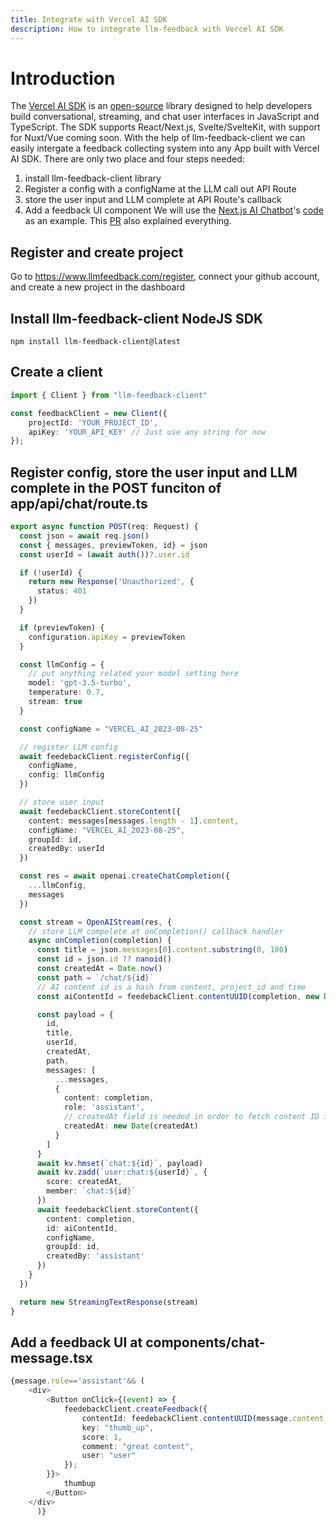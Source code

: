```yaml
---
title: Integrate with Vercel AI SDK
description: How to integrate llm-feedback with Vercel AI SDK
---
```


# Introduction
The [Vercel AI SDK](https://vercel.com/blog/introducing-the-vercel-ai-sdk) is an [open-source](https://github.com/vercel/ai) library designed to help developers build conversational, streaming, and chat user interfaces in JavaScript and TypeScript. The SDK supports React/Next.js, Svelte/SvelteKit, with support for Nuxt/Vue coming soon.
With the help of llm-feedback-client we can easily intergate a feedback collecting system into any App built with Vercel AI SDK. There are only two place and four steps needed:
1. install llm-feedback-client library
2. Register a config with a configName at the LLM call out API Route
3. store the user input and LLM complete at API Route's callback
4. Add a feedback UI component
We will use the [Next.js AI Chatbot](https://vercel.com/templates/next.js/nextjs-ai-chatbot)'s [code](https://github.com/vercel-labs/ai-chatbot) as an example. 
This [PR](https://github.com/scy0208/ai-chatbot/pull/1/files) also explained everything.


## Register and create project
Go to https://www.llmfeedback.com/register, connect your github account, and create a new project in the dashboard

## Install llm-feedback-client NodeJS SDK
````mdx
npm install llm-feedback-client@latest
````

## Create a client 
```ts showLineNumbers {3}
import { Client } from "llm-feedback-client"

const feedbackClient = new Client({
    projectId: 'YOUR_PROJECT_ID',
    apiKey: 'YOUR_API_KEY' // Just use any string for now
});
```

## Register config, store the user input and LLM complete in the POST funciton of app/api/chat/route.ts
```ts showLineNumbers {3}
export async function POST(req: Request) {
  const json = await req.json()
  const { messages, previewToken, id} = json
  const userId = (await auth())?.user.id

  if (!userId) {
    return new Response('Unauthorized', {
      status: 401
    })
  }

  if (previewToken) {
    configuration.apiKey = previewToken
  }

  const llmConfig = {
    // put anything related your model setting here
    model: 'gpt-3.5-turbo',
    temperature: 0.7,
    stream: true
  }

  const configName = "VERCEL_AI_2023-08-25"

  // register LLM config
  await feedebackClient.registerConfig({
    configName, 
    config: llmConfig
  })

  // store user input
  await feedebackClient.storeContent({
    content: messages[messages.length - 1].content,
    configName: "VERCEL_AI_2023-08-25",
    groupId: id,
    createdBy: userId
  })

  const res = await openai.createChatCompletion({
    ...llmConfig,
    messages
  })

  const stream = OpenAIStream(res, {
    // store LLM compelete at onCompletion() callback handler
    async onCompletion(completion) {
      const title = json.messages[0].content.substring(0, 100)
      const id = json.id ?? nanoid()
      const createdAt = Date.now()
      const path = `/chat/${id}`
      // AI content id is a hash from content, project_id and time
      const aiContentId = feedebackClient.contentUUID(completion, new Date(createdAt))

      const payload = {
        id,
        title,
        userId,
        createdAt,
        path,
        messages: [
          ...messages,
          {
            content: completion,
            role: 'assistant',
            // createdAt field is needed in order to fetch content ID in frontend
            createdAt: new Date(createdAt)
          }
        ]
      }
      await kv.hmset(`chat:${id}`, payload)
      await kv.zadd(`user:chat:${userId}`, {
        score: createdAt,
        member: `chat:${id}`
      })
      await feedebackClient.storeContent({
        content: completion,
        id: aiContentId,
        configName,
        groupId: id,
        createdBy: 'assistant'
      })
    }
  })

  return new StreamingTextResponse(stream)
}

```

## Add a feedback UI at components/chat-message.tsx
```ts showLineNumbers {3}
{message.role=='assistant'&& (
    <div>
        <Button onClick={(event) => {
            feedebackClient.createFeedback({
                contentId: feedebackClient.contentUUID(message.content, message.createdAt),
                key: "thumb_up",
                score: 1,
                comment: "great content",
                user: "user"
            });
        }}>
            thumbup
        </Button>
    </div>
      )}
```


